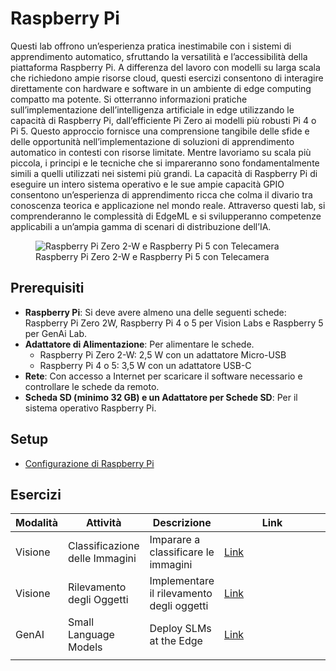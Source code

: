 # Raspberry Pi {.unnumbered}

Questi lab offrono un'esperienza pratica inestimabile con i sistemi di apprendimento automatico, sfruttando la versatilità e l'accessibilità della piattaforma Raspberry Pi. A differenza del lavoro con modelli su larga scala che richiedono ampie risorse cloud, questi esercizi consentono di interagire direttamente con hardware e software in un ambiente di edge computing compatto ma potente. Si otterranno informazioni pratiche sull'implementazione dell'intelligenza artificiale in edge utilizzando le capacità di Raspberry Pi, dall'efficiente Pi Zero ai modelli più robusti Pi 4 o Pi 5. Questo approccio fornisce una comprensione tangibile delle sfide e delle opportunità nell'implementazione di soluzioni di apprendimento automatico in contesti con risorse limitate. Mentre lavoriamo su scala più piccola, i principi e le tecniche che si impareranno sono fondamentalmente simili a quelli utilizzati nei sistemi più grandi. La capacità di Raspberry Pi di eseguire un intero sistema operativo e le sue ampie capacità GPIO consentono un'esperienza di apprendimento ricca che colma il divario tra conoscenza teorica e applicazione nel mondo reale. Attraverso questi lab, si comprenderanno le complessità di EdgeML e si svilupperanno competenze applicabili a un'ampia gamma di scenari di distribuzione dell'IA.

![Raspberry Pi Zero 2-W e Raspberry Pi 5 con Telecamera](./images/jpeg/raspis.jpg)

## Prerequisiti

- **Raspberry Pi**: Si deve avere almeno una delle seguenti schede: Raspberry Pi Zero 2W, Raspberry Pi 4 o 5 per Vision Labs e Raspberry 5 per GenAi Lab.
- **Adattatore di Alimentazione**: Per alimentare le schede.
   - Raspberry Pi Zero 2-W: 2,5 W con un adattatore Micro-USB
   - Raspberry Pi 4 o 5: 3,5 W con un adattatore USB-C

- **Rete**: Con accesso a Internet per scaricare il software necessario e controllare le schede da remoto.
- **Scheda SD (minimo 32 GB) e un Adattatore per Schede SD**: Per il sistema operativo Raspberry Pi.

## Setup

- [Configurazione di Raspberry Pi](./setup/setup.it.qmd)

## Esercizi

| **Modalità** | **Attività** | **Descrizione** | **Link** |
| ------------ | --------------------- | -------------------------- | ------------------------------------------------------- |
| Visione | Classificazione delle Immagini | Imparare a classificare le immagini | [Link](./image_classification/image_classification.it.qmd) |
| Visione | Rilevamento degli Oggetti | Implementare il rilevamento degli oggetti | [Link](./object_detection/object_detection.it.qmd) |
| GenAI | Small Language Models | Deploy SLMs at the Edge | [Link](./llm/llm.it.qmd) |
|              |                       |                            |                                                         |

